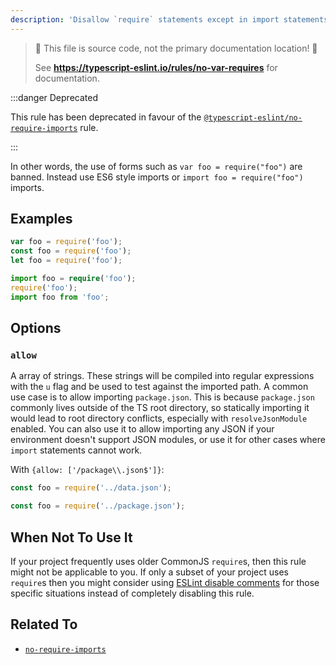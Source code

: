 ```yaml
---
description: 'Disallow `require` statements except in import statements.'
---
```



> 🛑 This file is source code, not the primary documentation location! 🛑
>
> See **https://typescript-eslint.io/rules/no-var-requires** for documentation.

:::danger Deprecated

This rule has been deprecated in favour of the [`@typescript-eslint/no-require-imports`](./no-require-imports.mdx) rule.

:::

In other words, the use of forms such as `var foo = require("foo")` are banned. Instead use ES6 style imports or `import foo = require("foo")` imports.

## Examples

<Tabs>
<TabItem value="❌ Incorrect">

```ts
var foo = require('foo');
const foo = require('foo');
let foo = require('foo');
```

</TabItem>
<TabItem value="✅ Correct">

```ts
import foo = require('foo');
require('foo');
import foo from 'foo';
```

</TabItem>
</Tabs>

## Options

### `allow`

A array of strings. These strings will be compiled into regular expressions with the `u` flag and be used to test against the imported path. A common use case is to allow importing `package.json`. This is because `package.json` commonly lives outside of the TS root directory, so statically importing it would lead to root directory conflicts, especially with `resolveJsonModule` enabled. You can also use it to allow importing any JSON if your environment doesn't support JSON modules, or use it for other cases where `import` statements cannot work.

With `{allow: ['/package\\.json$']}`:

<Tabs>
<TabItem value="❌ Incorrect">

```ts
const foo = require('../data.json');
```

</TabItem>
<TabItem value="✅ Correct">

```ts
const foo = require('../package.json');
```

</TabItem>
</Tabs>

## When Not To Use It

If your project frequently uses older CommonJS `require`s, then this rule might not be applicable to you.
If only a subset of your project uses `require`s then you might consider using [ESLint disable comments](https://eslint.org/docs/latest/use/configure/rules#using-configuration-comments-1) for those specific situations instead of completely disabling this rule.

## Related To

- [`no-require-imports`](./no-require-imports.mdx)
